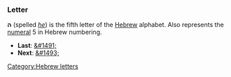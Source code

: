 ===Letter===
'''&#1492;''' (spelled ''[[he]]'') is the fifth letter of the [[Hebrew]] alphabet.
Also represents the [[numeral]] 5 in Hebrew numbering.

* '''Last''': [[&#1491;]]
* '''Next''': [[&#1493;]]

[[Category:Hebrew letters]]